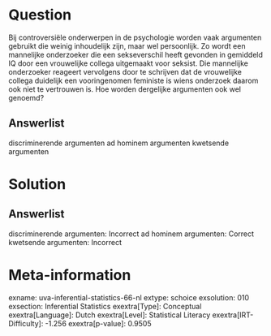 Question
========

Bij controversiële onderwerpen in de psychologie worden vaak argumenten
gebruikt die weinig inhoudelijk zijn, maar wel persoonlijk. Zo wordt een
mannelijke onderzoeker die een sekseverschil heeft gevonden in gemiddeld
IQ door een vrouwelijke collega uitgemaakt voor seksist. Die mannelijke
onderzoeker reageert vervolgens door te schrijven dat de vrouwelijke
collega duidelijk een vooringenomen feministe is wiens onderzoek daarom
ook niet te vertrouwen is. Hoe worden dergelijke argumenten ook wel
genoemd?

Answerlist
----------

discriminerende argumenten
ad hominem argumenten
kwetsende argumenten

Solution
========

Answerlist
----------

discriminerende argumenten: Incorrect
ad hominem argumenten: Correct
kwetsende argumenten: Incorrect

Meta-information
================
exname: uva-inferential-statistics-66-nl
extype: schoice
exsolution: 010
exsection: Inferential Statistics
exextra[Type]: Conceptual
exextra[Language]: Dutch
exextra[Level]: Statistical Literacy
exextra[IRT-Difficulty]: -1.256
exextra[p-value]: 0.9505

